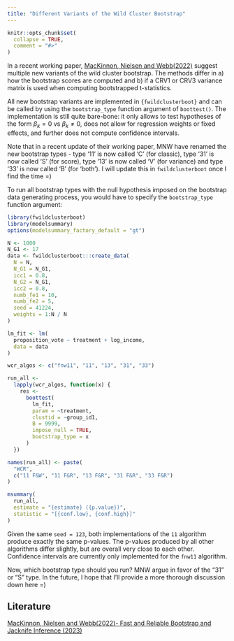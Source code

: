 ```yaml
---
title: "Different Variants of the Wild Cluster Bootstrap"
---
```


```r
knitr::opts_chunk$set(
  collapse = TRUE,
  comment = "#>"
)
```

In a recent working paper, [MacKinnon, Nielsen and Webb(2022)](https://www.econ.queensu.ca/sites/econ.queensu.ca/files/wpaper/qed_wp_1485.pdf) suggest multiple new variants of the wild cluster bootstrap. The methods differ in a) how the bootstrap scores are computed and b) if a CRV1 or CRV3 variance matrix is used when computing bootstrapped t-statistics. 

All new bootstrap variants are implemented in `{fwildclusterboot}` and can be called by using the `bootstrap_type` function argument of `boottest()`. The implementation is still quite bare-bone: it only allows to test hypotheses of the form $\beta_k = 0$ vs $\beta_k \neq 0$, does not allow for regression weights or fixed effects, and further does not compute confidence intervals. 

Note that in a recent update of their working paper, MNW have renamed the new bootstrap types - type '11' is now called 'C' (for classic), type '31' is now called 'S' (for score), type '13' is now called 'V' (for variance) and type '33' is now called 'B' (for 'both'). I will update this in `fwildclusterboot` once I find the time =) 

To run all bootstrap types with the null hypothesis imposed on the bootstrap data generating process, you would have to specify the `bootstrap_type` function argument: 

```r
library(fwildclusterboot)
library(modelsummary)
options(modelsummary_factory_default = "gt")

N <- 1000
N_G1 <- 17
data <- fwildclusterboot:::create_data(
  N = N,
  N_G1 = N_G1,
  icc1 = 0.8,
  N_G2 = N_G1,
  icc2 = 0.8,
  numb_fe1 = 10,
  numb_fe2 = 5,
  seed = 41224,
  weights = 1:N / N
)

lm_fit <- lm(
  proposition_vote ~ treatment + log_income,
  data = data
)

wcr_algos <- c("fnw11", "11", "13", "31", "33")

run_all <-
  lapply(wcr_algos, function(x) {
    res <-
      boottest(
        lm_fit,
        param = ~treatment,
        clustid = ~group_id1,
        B = 9999,
        impose_null = TRUE,
        bootstrap_type = x
      )
  })

names(run_all) <- paste(
  "WCR",
  c("11 F&W", "11 F&R", "13 F&R", "31 F&R", "33 F&R")
)

msummary(
  run_all,
  estimate = "{estimate} ({p.value})",
  statistic = "[{conf.low}, {conf.high}]"
)
```

Given the same `seed = 123`, both implementations of the `11` algorithm produce exactly the same p-values. The p-values produced by all other algorithms differ slightly, but are overall very close to each other. Confidence intervals are currently only implemented for the `fnw11` algorithm.

Now, which bootstrap type should you run? MNW argue in favor of the "31" or "S" type. In the future, I hope that I'll provide a more thorough discussion down here =)  

## Literature 

[MacKinnon, Nielsen and Webb(2022)- Fast and Reliable Bootstrap and Jacknife Inference (2023)](https://www.econ.queensu.ca/sites/econ.queensu.ca/files/wpaper/qed_wp_1485.pdf)

